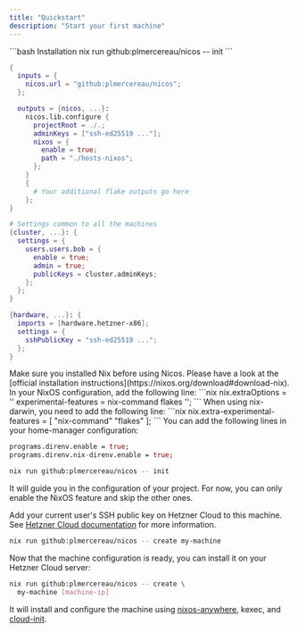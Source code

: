 ```yaml
---
title: "Quickstart"
description: "Start your first machine"
---
```


<RequestExample>
```bash Installation
nix run github:plmercereau/nicos -- init
```

</RequestExample>

<ResponseExample>

```nix flake.nix
{
  inputs = {
    nicos.url = "github:plmercereau/nicos";
  };

  outputs = {nicos, ...}:
    nicos.lib.configure {
      projectRoot = ./.;
      adminKeys = ["ssh-ed25519 ..."];
      nixos = {
        enable = true;
        path = "./hosts-nixos";
      };
    }
    {
      # Your additional flake outputs go here
    };
}
```

```nix shared.nix
# Settings common to all the machines
{cluster, ...}: {
  settings = {
    users.users.bob = {
      enable = true;
      admin = true;
      publicKeys = cluster.adminKeys;
    };
  };
}
```

```nix hosts-nixos/my-machine.nix
{hardware, ...}: {
  imports = [hardware.hetzner-x86];
  settings = {
    sshPublicKey = "ssh-ed25519 ...";
  };
}
```

</ResponseExample>

<Steps>
  <Step title="Prerequisites">
  <AccordionGroup>
  <Accordion title="Nix">
    Make sure you installed Nix before using Nicos. Please have a look at the [official installation instructions](https://nixos.org/download#download-nix).
  </Accordion>

  <Accordion title="Enable Flake support">
In your NixOS configuration, add the following line:
```nix
nix.extraOptions = ''
  experimental-features = nix-command flakes
'';
```
When using nix-darwin, you need to add the following line:
```nix
nix.extra-experimental-features = [
  "nix-command"
  "flakes"
];
```
  </Accordion>
  <Accordion title="Recommended: direnv and nix-direnv">
  You can add the following lines in your home-manager configuration:

```nix
programs.direnv.enable = true;
programs.direnv.nix-direnv.enable = true;
```

  </Accordion>
</AccordionGroup>
</Step>
  <Step title="Installation">

```bash
nix run github:plmercereau/nicos -- init
```

It will guide you in the configuration of your project. For now, you can only enable the NixOS feature and skip the other ones.

  </Step>
  <Step title="Prepare a Hetzner Cloud instance">

Add your current user's SSH public key on Hetzner Cloud to this machine. See [Hetzner Cloud documentation](https://community.hetzner.com/tutorials/add-ssh-key-to-your-hetzner-cloud) for more information.

  </Step>
  <Step title="Create a machine configuration">

```bash
nix run github:plmercereau/nicos -- create my-machine
```

  </Step>
  <Step title="Install the machine">
  Now that the machine configuration is ready, you can install it on your Hetzner Cloud server:

```bash
nix run github:plmercereau/nicos -- create \
  my-machine [machine-ip]
```

It will install and configure the machine using [nixos-anywhere](https://github.com/nix-community/nixos-anywhere), kexec, and [cloud-init](https://cloud-init.io).

  </Step>
</Steps>
